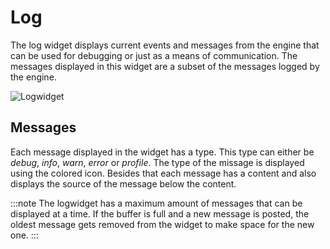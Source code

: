 # Log

The log widget displays current events and messages from the engine that can be used for debugging or just as a means of communication.
The messages displayed in this widget are a subset of the messages logged by the engine.

![Logwidget](../media/img/widgets/logwidget.PNG)

## Messages

Each message displayed in the widget has a type. This type can either be _debug_, _info_, _warn_, _error_ or _profile_.
The type of the missage is displayed using the colored icon.
Besides that each message has a content and also displays the source of the message below the content.

:::note
The logwidget has a maximum amount of messages that can be displayed at a time.
If the buffer is full and a new message is posted, the oldest message gets removed from the widget to make space for the new one.
:::